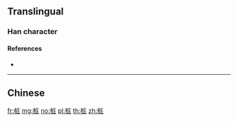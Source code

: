 {{also|樁}}
==Translingual==

===Han character===
{{Han char|rn=75|rad=木|as=06|sn=10|four=|canj=DIG|ids=⿰木庄}}

====References====
* {{Han ref|kx=0526.211|hdz=21205.060|uh=6869|ud=26729}}

----

==Chinese==
{{zh-see|樁}}

[[fr:桩]]
[[mg:桩]]
[[no:桩]]
[[pl:桩]]
[[th:桩]]
[[zh:桩]]